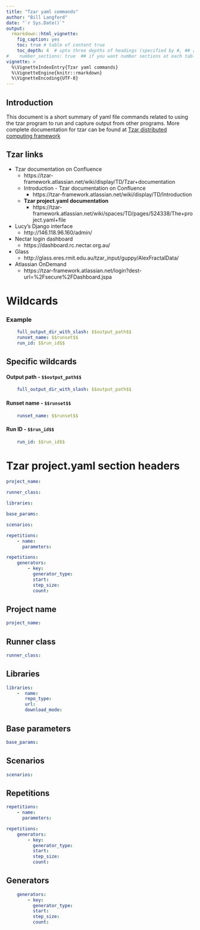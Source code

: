 ```yaml
---
title: "Tzar yaml commands"
author: "Bill Langford"
date: "`r Sys.Date()`"
output:
  rmarkdown::html_vignette:
    fig_caption: yes
    toc: true # table of content true
    toc_depth: 4  # upto three depths of headings (specified by #, ## and ###)
#    number_sections: true  ## if you want number sections at each table header
vignette: >
  %\VignetteIndexEntry{Tzar yaml commands}
  %\VignetteEngine{knitr::rmarkdown}
  %\VignetteEncoding{UTF-8}
---
```


## Introduction

This document is a short summary of yaml file commands related to using the tzar program to run and capture output from other programs.  More complete documentation for tzar can be found at [Tzar distributed computing framework](https://tzar-framework.atlassian.net/wiki/spaces/TD/overview)

## Tzar links
- Tzar documentation on Confluence
    - https://tzar-framework.atlassian.net/wiki/display/TD/Tzar+documentation
    - Introduction - Tzar documentation on Confluence
        - https://tzar-framework.atlassian.net/wiki/display/TD/Introduction
    - **Tzar project.yaml documentation**
        - https://tzar-framework.atlassian.net/wiki/spaces/TD/pages/524338/The+project.yaml+file
- Lucy's Django interface
    - http://146.118.96.160/admin/
- Nectar login dashboard
    - https://dashboard.rc.nectar.org.au/
- Glass
    - http://glass.eres.rmit.edu.au/tzar_input/guppy/AlexFractalData/
- Atlassian OnDemand
    - https://tzar-framework.atlassian.net/login?dest-url=%2Fsecure%2FDashboard.jspa
    

    
    

# Wildcards

### Example

```yaml
    full_output_dir_with_slash: $$output_path$$
    runset_name: $$runset$$
    run_id: $$run_id$$
```

##  Specific wildcards

#### Output path - `$$output_path$$`

```yaml
    full_output_dir_with_slash: $$output_path$$
```

#### Runset name - `$$runset$$`

```yaml
    runset_name: $$runset$$
```

#### Run ID - `$$run_id$$`

```yaml
    run_id: $$run_id$$
```



# Tzar project.yaml section headers

```yaml
project_name: 

runner_class: 

libraries:

base_params:

scenarios:

repetitions:
    - name: 
      parameters:

repetitions:
    generators:
        - key: 
          generator_type: 
          start: 
          step_size: 
          count: 
```

## Project name

```yaml
project_name: 
```

## Runner class

```yaml
runner_class: 
```

## Libraries

```yaml
libraries:
    -  name: 
       repo_type: 
       url: 
       download_mode: 
```

## Base parameters

```yaml
base_params: 
```

## Scenarios

```yaml
scenarios: 
```

## Repetitions

```yaml
repetitions:
    - name: 
      parameters:

repetitions:
    generators:
        - key: 
          generator_type: 
          start: 
          step_size: 
          count: 
```

## Generators

```yaml
    generators:
        - key: 
          generator_type: 
          start: 
          step_size: 
          count: 
```
